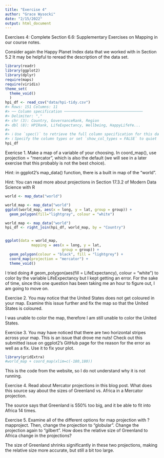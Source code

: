 ```yaml
---
title: "Exercise 4"
author: "Grace Wysocki"
date: "2/15/2022"
output: html_document
---
```


Exercises 4: Complete Section 6.6: Supplementary Exercises on Mapping in our course notes. 

Consider again the Happy Planet Index data that we worked with in Section 5.2 It may be helpful to reread the description of the data set.
```r
library(readr)
library(ggplot2)
library(dplyr)
require(maps)
require(viridis)
theme_set(
  theme_void()
  )
hpi_df <- read_csv("data/hpi-tidy.csv")
#> Rows: 151 Columns: 11
#> ── Column specification ────────────────────────────────────
#> Delimiter: ","
#> chr (3): Country, GovernanceRank, Region
#> dbl (8): HPIRank, LifeExpectancy, Wellbeing, HappyLifeYe...
#> 
#> ℹ Use `spec()` to retrieve the full column specification for this data.
#> ℹ Specify the column types or set `show_col_types = FALSE` to quiet this message.
hpi_df
```

Exericse 1. Make a map of a variable of your choosing. In coord_map(), use projection = "mercator", which is also the default (we will see in a later exercise that this probably is not the best choice).

Hint: in ggplot2’s map_data() function, there is a built in map of the "world".

Hint: You can read more about projections in Section 17.3.2 of Modern Data Science with R

```r
world <- map_data("world")

world_map <- map_data("world")
ggplot(world_map, aes(x = long, y = lat, group = group)) +
  geom_polygon(fill="lightgray", colour = "white")

world_map <- map_data("world")
hpi_df <- right_join(hpi_df, world_map, by = "Country")


ggplot(data = world_map,
            mapping = aes(x = long, y = lat,
                          group = group)) +
  geom_polygon(colour = "black", fill = "lightgrey") +
  coord_map(projection = "mercator") + 
  theme_void()
```

I tried doing # geom_polygon(aes(fill = LifeExpectancy), colour = "white") to color by the variable LifeExpectancy but I kept getting an error. For the sake of time, since this one question has been taking me an hour to figure out, I am going to move on.

Exercise 2. You may notice that the United States does not get coloured in your map. Examine this issue further and fix the map so that the United States is coloured.

I was unable to color the map, therefore I am still unable to color the United States.

Exercise 3. You may have noticed that there are two horizontal stripes across your map. This is an issue that drove me nuts! Check out this submitted issue on ggplot2’s GitHub page for the reason for the error as well as a fix. Use it to fix your plot.

```r
library(gridExtra)
#world_map + coord_map(xlim=c(-180,180))
```

This is the code from the website, so I do not understand why it is not running.

Exercise 4. Read about Mercator projections in this blog post. What does this source say about the sizes of Greenland vs. Africa in a Mercator projection.

The source says that Greenland is 550% too big, and it be able to fit into Africa 14 times.

Exercise 5. Examine all of the different options for map projection with ?mapproject. Then, change the projection to "globular". Change the projection again to "gilbert". How does the relative size of Greenland to Africa change in the projections? 
 
 The size of Greenland shrinks significantly in these two projections, making the relative size more accurate, but still a bit too large.